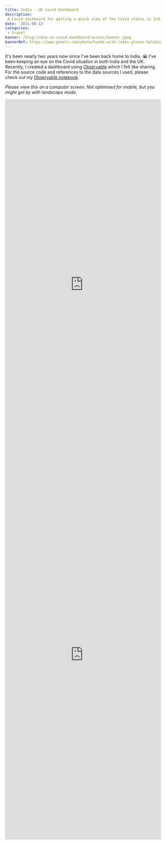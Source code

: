 ```yaml
---
title: India - UK Covid dashboard
description:
 A Covid dashboard for getting a quick view of the Covid status in India and UK
date: '2021-08-13'
categories:
 - travel
banner: /blog/india-uk-covid-dashboard/assets/banner.jpeg
bannerRef: https://www.pexels.com/photo/hands-with-latex-gloves-holding-a-globe-with-a-face-mask-4167544/
---
```


It's been nearly two years now since I've been back home to India. 😭 I've been
keeping an eye on the Covid situation in both India and the UK. Recently, I
created a dashboard using [Observable](https://observablehq.com/) which I felt
like sharing. For the source code and references to the data sources I used,
please check out my
[Observable notebook](https://observablehq.com/@bluprince13/india-uk-covid-dashboard).

_Please view this on a computer screen. Not optimised for mobile, but you might
get by with landscape mode._

<iframe
 width="100%"
 height="1193"
 frameborder="0"
 src="https://observablehq.com/embed/@bluprince13/india-uk-covid-dashboard?cells=covidStatusIndia%2CvaccinationStatusIndia"
></iframe>

<iframe
 width="100%"
 height="1193"
 frameborder="0"
 src="https://observablehq.com/embed/@bluprince13/india-uk-covid-dashboard?cells=covidStatusUk%2CvaccinationStatusUK"
></iframe>
